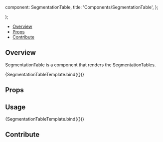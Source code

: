 

  component: SegmentationTable,
  title: 'Components/SegmentationTable',
};

<Meta
  title="Components/SegmentationTable"
  component={SegmentationTable}
/>

  <div className="bg-transparent h-96 w-64">
    <SegmentationTable {...args} />
  </div>
);

<Heading
  title="SegmentationTable"
  componentRelativePath="SegmentationTable/SegmentationTable.tsx"
/>

- [Overview](#overview)
- [Props](#props)
- [Contribute](#contribute)

## Overview

SegmentationTable is a component that renders the SegmentationTables.

<Canvas>
  <Story
    name="Overview"
    args={{
      title: 'Segmentations',
    }}
  >
    {SegmentationTableTemplate.bind({})}
  </Story>
</Canvas>

## Props

<ArgsTable of={SegmentationTable} />

## Usage

<Canvas>
  <Story
    name="With Data"
    args={{
      title: 'Segmentations',
      amount: 1,
      activeSegmentationId: 'ptScene-labelmap-0',
      segmentations: [
        {
          id: 'ptScene-labelmap-0',
          label: 'ptScene-labelmap-0',
          displayText: ['SUV Peak: 25.58'],
        },
      ],
    }}
  >
    {SegmentationTableTemplate.bind({})}
  </Story>
</Canvas>

## Contribute

<Footer componentRelativePath="SegmentationTable/__stories__/segmentationTable.stories.mdx" />
